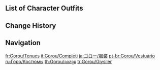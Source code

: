 {{CharacterTabs}}

==List of Character Outfits==
{{Outfits by Category Table|Gorou Outfits|nocharacter=1}}

==Change History==
{{Change History|2.3}}

==Navigation==
{{Character Navbox|link type=outfits}}

[[fr:Gorou/Tenues]]
[[it:Gorou/Completi]]
[[ja:ゴロー/服装]]
[[pt-br:Gorou/Vestuário]]
[[ru:Горо/Костюмы]]
[[th:Gorou/คอสตูม]]
[[tr:Gorou/Giysiler]]